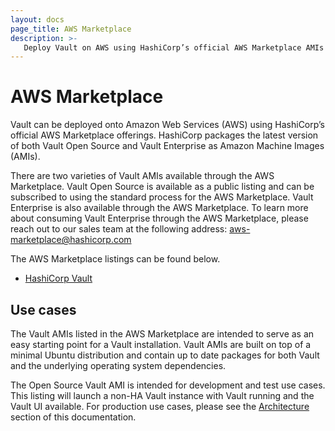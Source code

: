 ```yaml
---
layout: docs
page_title: AWS Marketplace
description: >-
   Deploy Vault on AWS using HashiCorp’s official AWS Marketplace AMIs for Vault Open Source and Vault Enterprise.
---
```


# AWS Marketplace

Vault can be deployed onto Amazon Web Services (AWS) using HashiCorp’s official AWS Marketplace offerings. HashiCorp packages the latest version of both Vault Open Source and Vault Enterprise as Amazon Machine Images (AMIs).

There are two varieties of Vault AMIs available through the AWS Marketplace. Vault Open Source is available as a public listing and can be subscribed to using the standard process for the AWS Marketplace. Vault Enterprise is also available through the AWS Marketplace. To learn more about consuming Vault Enterprise through the AWS Marketplace, please reach out to our sales team at the following address: <aws-marketplace@hashicorp.com>

The AWS Marketplace listings can be found below.

- [HashiCorp Vault](https://aws.amazon.com/marketplace/pp/prodview-arpkegbgk6zfy?sr=0-6&ref_=beagle&applicationId=AWSMPContessa)

## Use cases

The Vault AMIs listed in the AWS Marketplace are intended to serve as an easy starting point for a Vault installation. Vault AMIs are built on top of a minimal Ubuntu distribution and contain up to date packages for both Vault and the underlying operating system dependencies.

The Open Source Vault AMI is intended for development and test use cases. This listing will launch a non-HA Vault instance with Vault running and the Vault UI available. For production use cases, please see the [Architecture](/vault/docs/platform/aws/run#architecture) section of this documentation.
